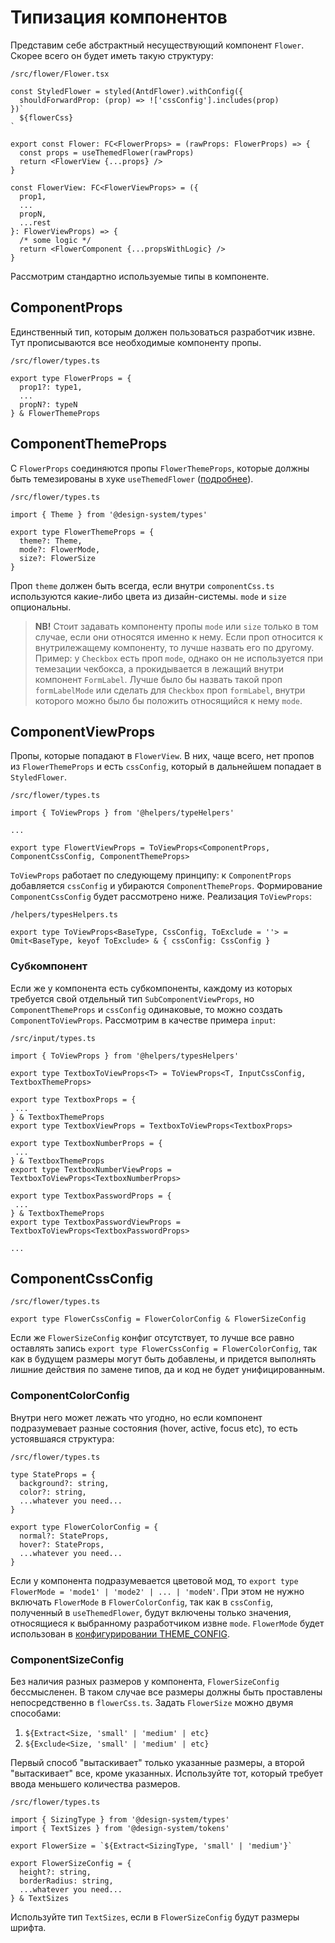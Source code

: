 
<Meta title="Docs/Типизация компонентов" />

# Типизация компонентов
Представим себе абстрактный несуществующий компонент `Flower`. Скорее всего он будет иметь такую структуру:
```
/src/flower/Flower.tsx

const StyledFlower = styled(AntdFlower).withConfig({
  shouldForwardProp: (prop) => !['cssConfig'].includes(prop)
})`
  ${flowerCss}
`

export const Flower: FC<FlowerProps> = (rawProps: FlowerProps) => {
  const props = useThemedFlower(rawProps)
  return <FlowerView {...props} />
}

const FlowerView: FC<FlowerViewProps> = ({
  prop1,
  ...
  propN,
  ...rest
}: FlowerViewProps) => {
  /* some logic */
  return <FlowerComponent {...propsWithLogic} />
}
```
Рассмотрим стандартно используемые типы в компоненте.
## ComponentProps
Единственный тип, которым должен пользоваться разработчик извне. Тут прописываются все необходимые компоненту пропы.
```
/src/flower/types.ts

export type FlowerProps = {
  prop1?: type1,
  ...
  propN?: typeN
} & FlowerThemeProps
```
## ComponentThemeProps
С `FlowerProps` соединяются пропы `FlowerThemeProps`, которые должны быть темезированы в хуке `useThemedFlower`
([подробнее](?path=/story/docs-использование-usethemedcomponent--page)).
```
/src/flower/types.ts

import { Theme } from '@design-system/types'

export type FlowerThemeProps = {
  theme?: Theme,
  mode?: FlowerMode,
  size?: FlowerSize
}
```
Проп `theme` должен быть всегда, если внутри `componentCss.ts` используются какие-либо цвета из дизайн-системы.
`mode` и `size` опциональны.
> __NB!__ Стоит задавать компоненту пропы `mode` или `size` только в том случае, если они относятся именно к нему.
Если проп относится к внутрилежащему компоненту, то лучше назвать его по другому. Пример: у `Checkbox` есть
проп `mode`, однако он не используется при темезации чекбокса, а прокидывается в лежащий внутри компонент `FormLabel`.
Лучше было бы назвать такой проп `formLabelMode` или сделать для `Checkbox` проп `formLabel`, внутри которого можно было бы положить
относящийся к нему `mode`.

## ComponentViewProps
Пропы, которые попадают в `FlowerView`. В них, чаще всего, нет пропов из `FlowerThemeProps` и есть `cssConfig`,
который в дальнейшем попадает в `StyledFlower`.
```
/src/flower/types.ts

import { ToViewProps } from '@helpers/typeHelpers'

...

export type FlowertViewProps = ToViewProps<ComponentProps, ComponentCssConfig, ComponentThemeProps>
```
`ToViewProps` работает по следующему принципу: к `ComponentProps` добавляется `cssConfig` и убираются
`ComponentThemeProps`. Формирование `ComponentCssConfig` будет рассмотрено ниже. Реализация `ToViewProps`:
```
/helpers/typesHelpers.ts

export type ToViewProps<BaseType, CssConfig, ToExclude = ''> = Omit<BaseType, keyof ToExclude> & { cssConfig: CssConfig }
```
### Субкомпонент
Если же у компонента есть субкомпоненты, каждому из которых требуется свой отдельный тип `SubComponentViewProps`,
но `ComponentThemeProps` и `cssConfig` одинаковые, то можно создать `ComponentToViewProps`. Рассмотрим в качестве примера `input`:
```
/src/input/types.ts

import { ToViewProps } from '@helpers/typesHelpers'

export type TextboxToViewProps<T> = ToViewProps<T, InputCssConfig, TextboxThemeProps>

export type TextboxProps = {
 ...
} & TextboxThemeProps
export type TextboxViewProps = TextboxToViewProps<TextboxProps>

export type TextboxNumberProps = {
 ...
} & TextboxThemeProps
export type TextboxNumberViewProps = TextboxToViewProps<TextboxNumberProps>

export type TextboxPasswordProps = {
 ...
} & TextboxThemeProps
export type TextboxPasswordViewProps = TextboxToViewProps<TextboxPasswordProps>

...
```
## ComponentCssConfig
```
/src/flower/types.ts

export type FlowerCssConfig = FlowerColorConfig & FlowerSizeConfig
```
Если же `FlowerSizeConfig` конфиг отсутствует, то лучше все равно оставлять запись
`export type FlowerCssConfig = FlowerColorConfig`, так как в будущем размеры могут быть добавлены, и придется
выполнять лишние действия по замене типов, да и код не будет унифицированным.
### ComponentColorConfig
Внутри него может лежать что угодно, но если компонент подразумевает разные состояния (hover, active, focus etc), то
есть устоявшаяся структура:
```
/src/flower/types.ts

type StateProps = {
  background?: string,
  color?: string,
  ...whatever you need...
}

export type FlowerColorConfig = {
  normal?: StateProps,
  hover?: StateProps,
  ...whatever you need...
}
```
Если у компонента подразумевается цветовой мод, то `export type FlowerMode = 'mode1' | 'mode2' | ... | 'modeN'`.
При этом не нужно включать `FlowerMode` в `FlowerColorConfig`, так как в `cssConfig`, полученный в `useThemedFlower`,
будут включены только значения, относящиеся к выбранному разработчиком извне `mode`. `FlowerMode` будет использован
в [конфигурировании THEME_CONFIG](?path=/story/docs-конфигурирование-theme-config--page).
### ComponentSizeConfig
Без наличия разных размеров у компонента, `FlowerSizeConfig` бессмысленен. В таком случае все размеры должны быть проставлены
непосредственно в `flowerCss.ts`. Задать `FlowerSize` можно двумя способами:
1. `${Extract<Size, 'small' | 'medium' | etc}`
2. `${Exclude<Size, 'small' | 'medium' | etc}`

Первый способ "вытаскивает" только указанные размеры, а второй "вытаскивает" все, кроме указанных. Используйте тот, который
требует ввода меньшего количества размеров.
```
/src/flower/types.ts

import { SizingType } from '@design-system/types'
import { TextSizes } from '@design-system/tokens'

export FlowerSize = `${Extract<SizingType, 'small' | 'medium'}`

export FlowerSizeConfig = {
  height?: string,
  borderRadius: string,
  ...whatever you need...
} & TextSizes
```
Используйте тип `TextSizes`, если в `FlowerSizeConfig` будут размеры шрифта.
